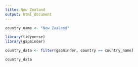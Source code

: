 ```yaml
---
title: New Zealand
output: html_document
---
```


```r
country_name <- "New Zealand"
```

```r
library(tidyverse)
library(gapminder)
```

```r
country_data <- filter(gapminder, country == country_name)
```

```r
country_data
```
